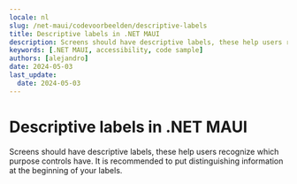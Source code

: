 ```yaml
---
locale: nl
slug: /net-maui/codevoorbeelden/descriptive-labels
title: Descriptive labels in .NET MAUI
description: Screens should have descriptive labels, these help users recognize which purpose controls have.
keywords: [.NET MAUI, accessibility, code sample]
authors: [alejandro]
date: 2024-05-03
last_update:
  date: 2024-05-03
---
```


# Descriptive labels in .NET MAUI

Screens should have descriptive labels, these help users recognize which purpose controls have. It is recommended to put distinguishing information at the beginning of your labels.

<CodeSample id="screen-labels" platform="net-maui" locale="en"/>
